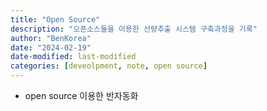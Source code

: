 ```yaml
---
title: "Open Source"
description: "오픈소스들을 이용한 선량추출 시스템 구축과정을 기록"
author: "BenKorea"
date: "2024-02-19"
date-modified: last-modified
categories: [deveolpment, note, open source]
---
```


- open source 이용한 반자동화